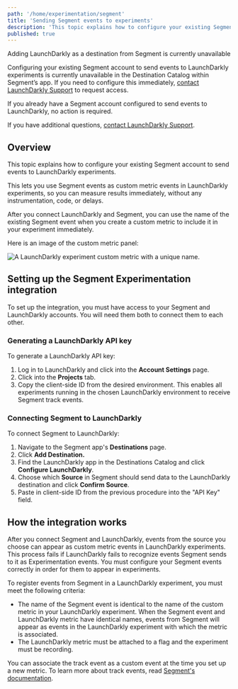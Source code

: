 ```yaml
---
path: '/home/experimentation/segment'
title: 'Sending Segment events to experiments'
description: 'This topic explains how to configure your existing Segment account to send events to LaunchDarkly experiments so you can measure results immediately.'
published: true
---
```


<Callout intent="alert">
<CalloutTitle>Adding LaunchDarkly as a destination from Segment is currently unavailable</CalloutTitle>
<CalloutDescription>

Configuring your existing Segment account to send events to LaunchDarkly experiments is currently unavailable in the Destination Catalog within Segment’s app. If you need to configure this immediately, [contact LaunchDarkly Support](https://support.launchdarkly.com/hc/en-us) to request access.

If you already have a Segment account configured to send events to LaunchDarkly, no action is required.

If you have additional questions, [contact LaunchDarkly Support](https://support.launchdarkly.com/hc/en-us).

</CalloutDescription>
</Callout>

## Overview

This topic explains how to configure your existing Segment account to send events to LaunchDarkly experiments.

This lets you use Segment events as custom metric events in LaunchDarkly experiments, so you can measure results immediately, without any instrumentation, code, or delays.

After you connect LaunchDarkly and Segment, you can use the name of the existing Segment event when you create a custom metric to include it in your experiment immediately.

Here is an image of the custom metric panel:

![A LaunchDarkly experiment custom metric with a unique name.](experiment-segment-event.png)

## Setting up the Segment Experimentation integration

To set up the integration, you must have access to your Segment and LaunchDarkly accounts. You will need them both to connect them to each other.

### Generating a LaunchDarkly API key

To generate a LaunchDarkly API key:

1. Log in to LaunchDarkly and click into the **Account Settings** page.
2. Click into the **Projects** tab.
3. Copy the client-side ID from the desired environment. This enables all experiments running in the chosen LaunchDarkly environment to receive Segment track events.

### Connecting Segment to LaunchDarkly

To connect Segment to LaunchDarkly:

1. Navigate to the Segment app's **Destinations** page.
2. Click **Add Destination.**
3. Find the LaunchDarkly app in the Destinations Catalog and click **Configure LaunchDarkly**.
4. Choose which **Source** in Segment should send data to the LaunchDarkly destination and click **Confirm Source**.
5. Paste in client-side ID from the previous procedure into the "API Key" field.

## How the integration works

After you connect Segment and LaunchDarkly, events from the source you choose can appear as custom metric events in LaunchDarkly experiments. This process fails if LaunchDarkly fails to recognize events Segment sends to it as Experimentation events. You must configure your Segment events correctly in order for them to appear in experiments.

To register events from Segment in a LaunchDarkly experiment, you must meet the following criteria:

* The name of the Segment event is identical to the name of the custom metric in your LaunchDarkly experiment. When the Segment event and LaunchDarkly metric have identical names, events from Segment will appear as events in the LaunchDarkly experiment with which the metric is associated.
* The LaunchDarkly metric must be attached to a flag and the experiment must be recording.

You can associate the track event as a custom event at the time you set up a new metric. To learn more about track events, read [Segment's documentation](https://segment.com/academy/collecting-data/the-anatomy-of-a-track-call/).
